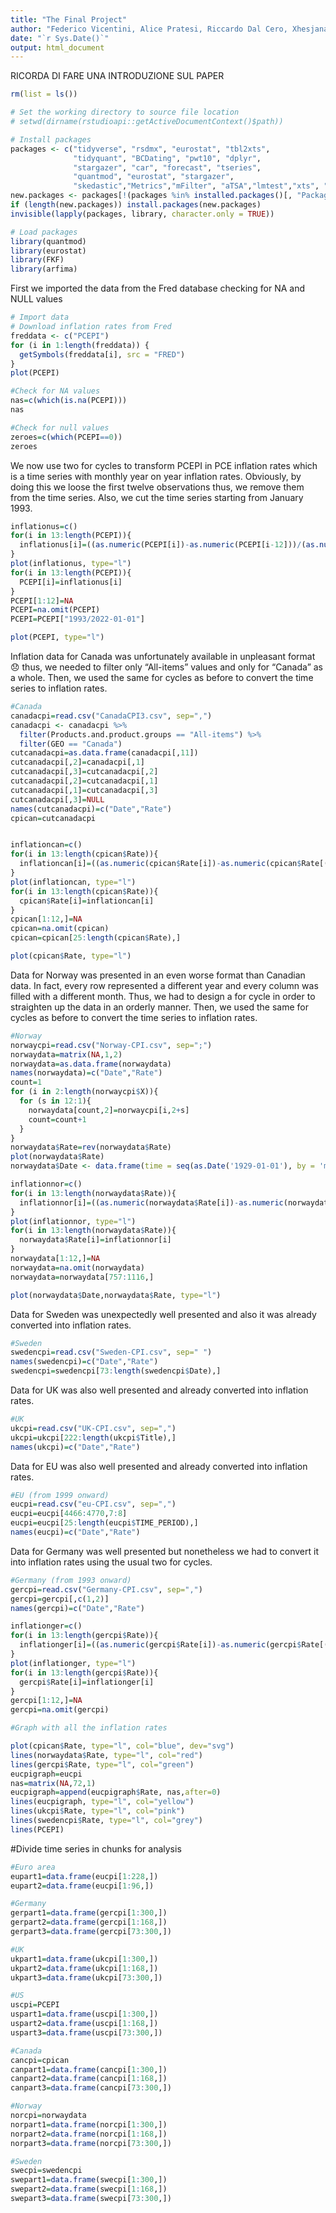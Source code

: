 ```yaml
---
title: "The Final Project"
author: "Federico Vicentini, Alice Pratesi, Riccardo Dal Cero, Xhesjana Shametaj"
date: "`r Sys.Date()`"
output: html_document
---
```


RICORDA DI FARE UNA INTRODUZIONE SUL PAPER

```r
rm(list = ls())

# Set the working directory to source file location
# setwd(dirname(rstudioapi::getActiveDocumentContext()$path))

# Install packages
packages <- c("tidyverse", "rsdmx", "eurostat", "tbl2xts",
              "tidyquant", "BCDating", "pwt10", "dplyr",
              "stargazer", "car", "forecast", "tseries",
              "quantmod", "eurostat", "stargazer",
              "skedastic","Metrics","mFilter", "aTSA","lmtest","xts", "prediction")
new.packages <- packages[!(packages %in% installed.packages()[, "Package"])]
if (length(new.packages)) install.packages(new.packages)
invisible(lapply(packages, library, character.only = TRUE))

# Load packages
library(quantmod)
library(eurostat)
library(FKF)
library(arfima)
```


First we imported the data from the Fred database checking for NA and NULL values
```r
# Import data
# Download inflation rates from Fred
freddata <- c("PCEPI")
for (i in 1:length(freddata)) {
  getSymbols(freddata[i], src = "FRED")
}
plot(PCEPI)

#Check for NA values
nas=c(which(is.na(PCEPI)))
nas

#Check for null values
zeroes=c(which(PCEPI==0))
zeroes
```


We now use two for cycles to transform PCEPI in PCE inflation rates which is a time series with monthly year on year inflation rates. 
Obviously, by doing this we loose the first twelve observations thus, we remove them from the time series. Also, we cut the time series starting from January 1993.

```r
inflationus=c()
for(i in 13:length(PCEPI)){
  inflationus[i]=((as.numeric(PCEPI[i])-as.numeric(PCEPI[i-12]))/(as.numeric(PCEPI[i-12])))*100
}
plot(inflationus, type="l")
for(i in 13:length(PCEPI)){
  PCEPI[i]=inflationus[i]
}
PCEPI[1:12]=NA
PCEPI=na.omit(PCEPI)
PCEPI=PCEPI["1993/2022-01-01"]

plot(PCEPI, type="l")
```


Inflation data for Canada was unfortunately available in unpleasant format 😞 thus, we needed to filter only "All-items" values and only for "Canada" as a whole.
Then, we used the same for cycles as before to convert the time series to inflation rates.
```r
#Canada
canadacpi=read.csv("CanadaCPI3.csv", sep=",")
canadacpi <- canadacpi %>%
  filter(Products.and.product.groups == "All-items") %>%
  filter(GEO == "Canada")
cutcanadacpi=as.data.frame(canadacpi[,11])
cutcanadacpi[,2]=canadacpi[,1]
cutcanadacpi[,3]=cutcanadacpi[,2]
cutcanadacpi[,2]=cutcanadacpi[,1]
cutcanadacpi[,1]=cutcanadacpi[,3]
cutcanadacpi[,3]=NULL
names(cutcanadacpi)=c("Date","Rate")
cpican=cutcanadacpi


inflationcan=c()
for(i in 13:length(cpican$Rate)){
  inflationcan[i]=((as.numeric(cpican$Rate[i])-as.numeric(cpican$Rate[(i-12)]))/(as.numeric(cpican$Rate[(i-12)])))*100
}
plot(inflationcan, type="l")
for(i in 13:length(cpican$Rate)){
  cpican$Rate[i]=inflationcan[i]
}
cpican[1:12,]=NA
cpican=na.omit(cpican)
cpican=cpican[25:length(cpican$Rate),]

plot(cpican$Rate, type="l")
```



Data for Norway was presented in an even worse format than Canadian data. In fact, every row represented a different year and every column was filled with a different month. Thus, we had to design a for cycle in order to straighten up the data in an orderly manner. 
Then, we used the same for cycles as before to convert the time series to inflation rates.
```r
#Norway
norwaycpi=read.csv("Norway-CPI.csv", sep=";")
norwaydata=matrix(NA,1,2)
norwaydata=as.data.frame(norwaydata)
names(norwaydata)=c("Date","Rate")
count=1
for (i in 2:length(norwaycpi$X)){
  for (s in 12:1){
    norwaydata[count,2]=norwaycpi[i,2+s]
    count=count+1
  }
}
norwaydata$Rate=rev(norwaydata$Rate)
plot(norwaydata$Rate)
norwaydata$Date <- data.frame(time = seq(as.Date('1929-01-01'), by = 'months', length = 1116))

inflationnor=c()
for(i in 13:length(norwaydata$Rate)){
  inflationnor[i]=((as.numeric(norwaydata$Rate[i])-as.numeric(norwaydata$Rate[(i-12)]))/(as.numeric(norwaydata$Rate[(i-12)])))*100
}
plot(inflationnor, type="l")
for(i in 13:length(norwaydata$Rate)){
  norwaydata$Rate[i]=inflationnor[i]
}
norwaydata[1:12,]=NA
norwaydata=na.omit(norwaydata)
norwaydata=norwaydata[757:1116,]

plot(norwaydata$Date,norwaydata$Rate, type="l")
```


Data for Sweden was unexpectedly well presented and also it was already converted into inflation rates. 
```r
#Sweden
swedencpi=read.csv("Sweden-CPI.csv", sep=" ")
names(swedencpi)=c("Date","Rate")
swedencpi=swedencpi[73:length(swedencpi$Date),]
```

Data for UK was also well presented and already converted into inflation rates. 
```r
#UK
ukcpi=read.csv("UK-CPI.csv", sep=",")
ukcpi=ukcpi[222:length(ukcpi$Title),]
names(ukcpi)=c("Date","Rate")
```

Data for EU was also well presented and already converted into inflation rates. 
```r
#EU (from 1999 onward)
eucpi=read.csv("eu-CPI.csv", sep=",")
eucpi=eucpi[4466:4770,7:8]
eucpi=eucpi[25:length(eucpi$TIME_PERIOD),]
names(eucpi)=c("Date","Rate")
```


Data for Germany was well presented but nonetheless we had to convert it into inflation rates using the usual two for cycles.
```r
#Germany (from 1993 onward)
gercpi=read.csv("Germany-CPI.csv", sep=",")
gercpi=gercpi[,c(1,2)]
names(gercpi)=c("Date","Rate")

inflationger=c()
for(i in 13:length(gercpi$Rate)){
  inflationger[i]=((as.numeric(gercpi$Rate[i])-as.numeric(gercpi$Rate[(i-12)]))/(as.numeric(gercpi$Rate[(i-12)])))*100
}
plot(inflationger, type="l")
for(i in 13:length(gercpi$Rate)){
  gercpi$Rate[i]=inflationger[i]
}
gercpi[1:12,]=NA
gercpi=na.omit(gercpi)
```



```r
#Graph with all the inflation rates

plot(cpican$Rate, type="l", col="blue", dev="svg")
lines(norwaydata$Rate, type="l", col="red")
lines(gercpi$Rate, type="l", col="green")
eucpigraph=eucpi
nas=matrix(NA,72,1)
eucpigraph=append(eucpigraph$Rate, nas,after=0)
lines(eucpigraph, type="l", col="yellow")
lines(ukcpi$Rate, type="l", col="pink")
lines(swedencpi$Rate, type="l", col="grey")
lines(PCEPI)
```


#Divide time series in chunks for analysis

```r
#Euro area
eupart1=data.frame(eucpi[1:228,])
eupart2=data.frame(eucpi[1:96,])

#Germany
gerpart1=data.frame(gercpi[1:300,])
gerpart2=data.frame(gercpi[1:168,])
gerpart3=data.frame(gercpi[73:300,])

#UK
ukpart1=data.frame(ukcpi[1:300,])
ukpart2=data.frame(ukcpi[1:168,])
ukpart3=data.frame(ukcpi[73:300,])

#US
uscpi=PCEPI
uspart1=data.frame(uscpi[1:300,])
uspart2=data.frame(uscpi[1:168,])
uspart3=data.frame(uscpi[73:300,])

#Canada
cancpi=cpican
canpart1=data.frame(cancpi[1:300,])
canpart2=data.frame(cancpi[1:168,])
canpart3=data.frame(cancpi[73:300,])

#Norway
norcpi=norwaydata
norpart1=data.frame(norcpi[1:300,])
norpart2=data.frame(norcpi[1:168,])
norpart3=data.frame(norcpi[73:300,])

#Sweden
swecpi=swedencpi
swepart1=data.frame(swecpi[1:300,])
swepart2=data.frame(swecpi[1:168,])
swepart3=data.frame(swecpi[73:300,])
```


```r

```

